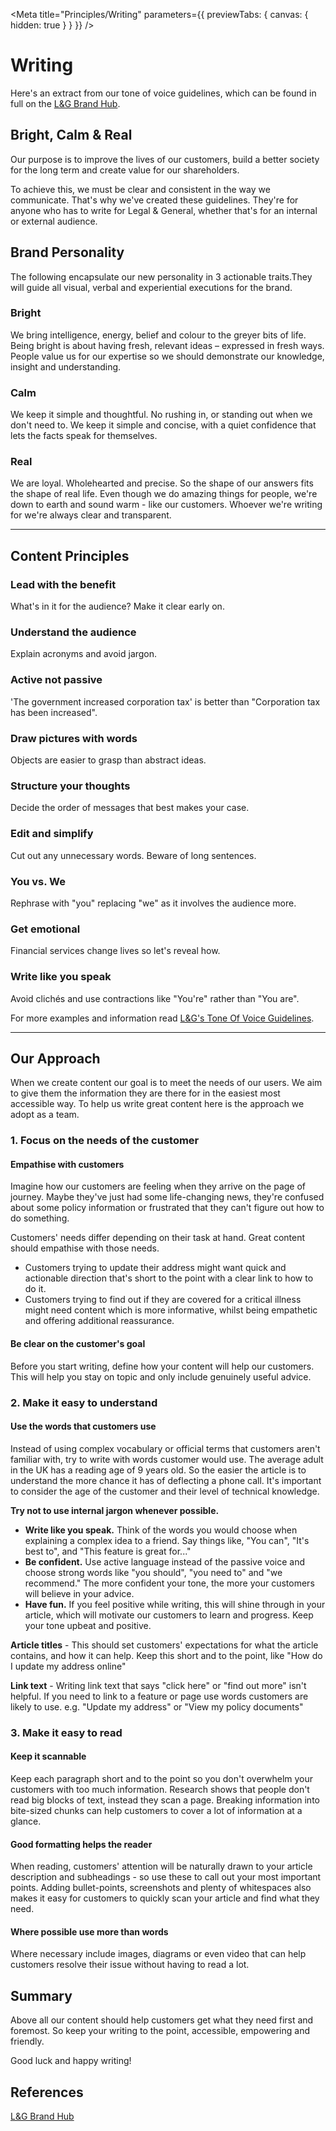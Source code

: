 
<Meta title="Principles/Writing" parameters={{ previewTabs: { canvas: { hidden: true } } }} />

# Writing

<p class="standfirst">Here's an extract from our tone of voice guidelines, which can be found in full on the <a href="https://www.legalandgeneralbrandhub.com/b/www/c/en-GB/BrandKnowledge/Guideline/2?Page=205" target="_blank">L&G Brand Hub</a>.</p>

## Bright, Calm & Real

Our purpose is to improve the lives of our customers, build a better society for the long term and create value for our shareholders.

To achieve this, we must be clear and consistent in the way we communicate. That's why we've created these guidelines. They're for anyone who has to write for Legal & General, whether that's for an internal or external audience.

## Brand Personality

The following encapsulate our new personality in 3 actionable traits.They will guide all visual, verbal and experiential executions for the brand.

### Bright

We bring intelligence, energy, belief and colour to the greyer bits of life. Being bright is about having fresh, relevant ideas – expressed in fresh ways. People value us for our expertise so we should demonstrate our knowledge, insight and understanding.

### Calm

We keep it simple and thoughtful. No rushing in, or standing out when we don't need to. We keep it simple and concise, with a quiet confidence that lets the facts speak for themselves.

### Real

We are loyal. Wholehearted and precise. So the shape of our answers fits the shape of real life. Even though we do amazing things for people, we're down to earth and sound warm - like our customers. Whoever we're writing for we're always clear and transparent.



------

## Content Principles

### Lead with the benefit
What's in it for the audience? Make it clear early on.

### Understand the audience

Explain acronyms and avoid jargon.

### Active not passive
'The government increased corporation tax' is better than "Corporation tax has been increased".

### Draw pictures with words
Objects are easier to grasp than abstract ideas.

### Structure your thoughts
Decide the order of messages that best makes your case.

### Edit and simplify
Cut out any unnecessary words. Beware of long sentences.

### You vs. We
Rephrase with "you" replacing "we" as it involves the audience more.

### Get emotional
Financial services change lives so let's reveal how.

### Write like you speak
Avoid clichés and use contractions like "You're" rather than "You are".

For more examples and information read [L&G's Tone Of Voice Guidelines](https://www.legalandgeneralbrandhub.com/b/www/c/en-GB/BrandKnowledge/Guideline/2?Page=205).



------

## Our Approach

When we create content our goal is to meet the needs of our users. We aim to give them the information they are there for in the easiest most accessible way. To help us write great content here is the approach we adopt as a team.


### 1. Focus on the needs of the customer

#### Empathise with customers

Imagine how our customers are feeling when they arrive on the page of journey. Maybe they've just had some life-changing news, they're confused about some policy information or frustrated that they can't figure out how to do something.

Customers' needs differ depending on their task at hand. Great content should empathise with those needs.

- Customers trying to update their address might want quick and actionable direction that's short to the point with a clear link to how to do it.
- Customers trying to find out if they are covered for a critical illness might need content which is more informative, whilst being empathetic and offering additional reassurance.

#### Be clear on the customer's goal
Before you start writing, define how your content will help our customers. This will help you stay on topic and only include genuinely useful advice.

### 2. Make it easy to understand

#### Use the words that customers use

Instead of using complex vocabulary or official terms that customers aren't familiar with, try to write with words customer would use. The average adult in the UK has a reading age of 9 years old. So the easier the article is to understand the more chance it has of deflecting a phone call. It's important to consider the age of the customer and their level of technical knowledge.

**Try not to use internal jargon whenever possible.**

- **Write like you speak.** Think of the words you would choose when explaining a complex idea to a friend. Say things like, "You can", "It's best to", and "This feature is great for..."
- **Be confident.** Use active language instead of the passive voice and choose strong words like "you should", "you need to" and "we recommend." The more confident your tone, the more your customers will believe in your advice.
- **Have fun.** If you feel positive while writing, this will shine through in your article, which will motivate our customers to learn and progress. Keep your tone upbeat and positive.

**Article titles** - This should set customers' expectations for what the article contains, and how it can help. Keep this short and to the point, like "How do I update my address online"

**Link text** - Writing link text that says "click here" or "find out more" isn't helpful. If you need to link to a feature or page use words customers are likely to use. e.g. "Update my address" or "View my policy documents"

### 3. Make it easy to read

#### Keep it scannable

Keep each paragraph short and to the point so you don't overwhelm your customers with too much information. Research shows that people don't read big blocks of text, instead they scan a page. Breaking information into bite-sized chunks can help customers to cover a lot of information at a glance.

#### Good formatting helps the reader

When reading, customers' attention will be naturally drawn to your article description and subheadings - so use these to call out your most important points. Adding bullet-points, screenshots and plenty of whitespaces also makes it easy for customers to quickly scan your article and find what they need.

#### Where possible use more than words

Where necessary include images, diagrams or even video that can help customers resolve their issue without having to read a lot.

## Summary

Above all our content should help customers get what they need first and foremost. So keep your writing to the point, accessible, empowering and friendly.

Good luck and happy writing!

## References

<a href="https://www.legalandgeneralbrandhub.com/b/www/c/en-GB/BrandKnowledge/Guideline/2?Page=205" target="_blank">L&G Brand Hub</a>
